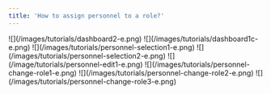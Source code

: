 ```yaml
---
title: 'How to assign personnel to a role?'
---
```


<Steps>
  <Step title="Go to &#x22;Dashboard&#x22;">
    ![](/images/tutorials/dashboard2-e.png)
  </Step>

  <Step title="Click your &#x22;company name&#x22;">
    ![](/images/tutorials/dashboard1c-e.png)
  </Step>

  <Step title="Click &#x22;HR > Personnel&#x22; from the sidebar.">
    ![](/images/tutorials/personnel-selection1-e.png)
  </Step>

  <Step title="Click on the &#x22;personnel name&#x22;.">
    ![](/images/tutorials/personnel-selection2-e.png)
  </Step>

  <Step title="Click &#x22;Edit&#x22; tab.">
    ![](/image/tutorials/personnel-edit1-e.png)
  </Step>

  <Step title="Click the &#x22;Change&#x22; button beside the role. A pop-up will appear.">
    ![](/images/tutorials/personnel-change-role1-e.png)
  </Step>

  <Step title="Select a different role.">
    ![](/images/tutorials/personnel-change-role2-e.png)
  </Step>

  <Step title="Then hit &#x22;Save&#x22;.">
    ![](/images/tutorials/personnel-change-role3-e.png)
  </Step>
</Steps>